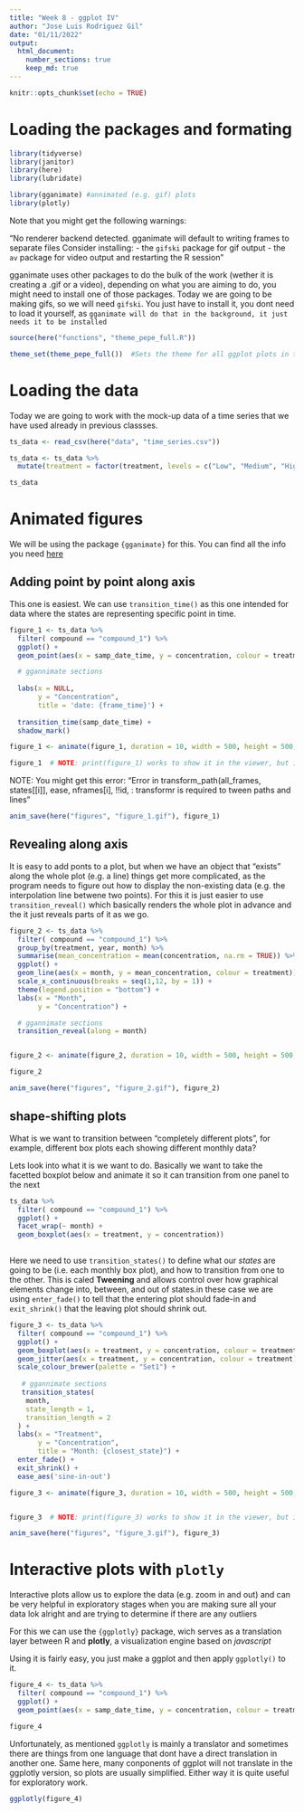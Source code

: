 ```yaml
---
title: "Week 8 - ggplot IV"
author: "Jose Luis Rodriguez Gil"
date: "01/11/2022"
output: 
  html_document:
    number_sections: true
    keep_md: true
---
```


```r
knitr::opts_chunk$set(echo = TRUE)
```

# Loading the packages and formating

```r

library(tidyverse)
library(janitor)
library(here)
library(lubridate) 

library(gganimate) #annimated (e.g. gif) plots
library(plotly)

```

Note that you might get the following warnings:

"No renderer backend detected. gganimate will default to writing frames to separate files
Consider installing:
- the `gifski` package for gif output
- the `av` package for video output
and restarting the R session"

gganimate uses other packages to do the bulk of the work (wether it is creating a .gif or a video), depending on what you are aiming to do, you might need to install one of those packages. Today we are going to be making gifs, so we will need `gifski`. You just have to install it, you dont need to load it yourself, as `gganimate will do that in the background, it just needs it to be installed`


```r

source(here("functions", "theme_pepe_full.R"))

theme_set(theme_pepe_full())  #Sets the theme for all ggplot plots in this .Rmd file (no need to call it in the plot itself)

```

# Loading the data

Today we are going to work with the mock-up data of a time series that we have used already in previous classses.

```r

ts_data <- read_csv(here("data", "time_series.csv"))

ts_data <- ts_data %>% 
  mutate(treatment = factor(treatment, levels = c("Low", "Medium", "High")))

ts_data

```


# Animated figures

We will be using the package `{gganimate}` for this. You can find all the info you need [here](https://www.gganimate.com/reference/index.html)

## Adding point by point along axis

This one is easiest. We can use `transition_time()` as this one intended for data where the states are representing specific point in time. 

```r

figure_1 <- ts_data %>% 
  filter( compound == "compound_1") %>% 
  ggplot() +
  geom_point(aes(x = samp_date_time, y = concentration, colour = treatment)) +

  # ggannimate sections
  
  labs(x = NULL,
       y = "Concentration",
       title = 'date: {frame_time}') +
  
  transition_time(samp_date_time) +
  shadow_mark()

figure_1 <- animate(figure_1, duration = 10, width = 500, height = 500,  renderer = gifski_renderer(loop = TRUE))

figure_1  # NOTE: print(figure_1) works to show it in the viewer, but it wont knit the gif

```


NOTE: You might get this error: "Error in transform_path(all_frames, states[[i]], ease, nframes[i], !!id, : transformr is required to tween paths and lines"


```r

anim_save(here("figures", "figure_1.gif"), figure_1)

```


## Revealing along axis

It is easy to add ponts to a plot, but when we have an object that "exists" along the whole plot (e.g. a line) things get more complicated, as the program needs to figure out how to display the non-existing data (e.g. the interpolation line betwene two points). For this it is just easier to use `transition_reveal()` which basically renders the whole plot in advance and the it just reveals parts of it as we go.

```r

figure_2 <- ts_data %>% 
  filter( compound == "compound_1") %>% 
  group_by(treatment, year, month) %>% 
  summarise(mean_concentration = mean(concentration, na.rm = TRUE)) %>% 
  ggplot() +
  geom_line(aes(x = month, y = mean_concentration, colour = treatment)) +
  scale_x_continuous(breaks = seq(1,12, by = 1)) +
  theme(legend.position = "bottom") +
  labs(x = "Month",
       y = "Concentration") +

  # ggannimate sections
  transition_reveal(along = month)


figure_2 <- animate(figure_2, duration = 10, width = 500, height = 500,  renderer = gifski_renderer(loop = TRUE))

figure_2

```

```r

anim_save(here("figures", "figure_2.gif"), figure_2)

```


## shape-shifting plots

What is we want to transition between "completely different plots", for example, different box plots each showing different monthly data? 

Lets look into what it is we want to do. Basically we want to take the facetted boxplot below and animate it so it can transition from one panel to the next

```r

ts_data %>% 
  filter( compound == "compound_1") %>% 
  ggplot() +
  facet_wrap(~ month) +
  geom_boxplot(aes(x = treatment, y = concentration))
 
```
Here we need to use `transition_states()` to define what our *states* are going to be (i.e. each monthly box plot), and how to transition from one to the other. This is caled **Tweening** and allows control over how graphical elements change into, between, and out of states.in these case we are using `enter_fade()` to tell that the entering plot should fade-in and `exit_shrink()` that the leaving plot should shrink out.

```r

figure_3 <- ts_data %>% 
  filter( compound == "compound_1") %>% 
  ggplot() +
  geom_boxplot(aes(x = treatment, y = concentration, colour = treatment)) +
  geom_jitter(aes(x = treatment, y = concentration, colour = treatment), alpha = 0.4) +
  scale_colour_brewer(palette = "Set1") +
 
   # ggannimate sections
   transition_states(
    month,
    state_length = 1,
    transition_length = 2
  ) +
  labs(x = "Treatment",
       y = "Concentration",
       title = "Month: {closest_state}") +
  enter_fade() +
  exit_shrink() +
  ease_aes('sine-in-out')

figure_3 <- animate(figure_3, duration = 10, width = 500, height = 500,  renderer = gifski_renderer(loop = TRUE))


figure_3  # NOTE: print(figure_3) works to show it in the viewer, but it wont knit the gif

```



```r

anim_save(here("figures", "figure_3.gif"), figure_3)

```


# Interactive plots with `plotly`

Interactive plots allow us to explore the data (e.g. zoom in and out) and can be very helpful in exploratory stages when you are making sure all your data lok alright and are trying to determine if there are any outliers

For this we can use the `{ggplotly}` package, wich serves as a translation layer between R and **plotly**, a visualization engine based on *javascript*

Using it is fairly easy, you just make a ggplot and then apply `ggplotly()` to it.

```r

figure_4 <- ts_data %>% 
  filter( compound == "compound_1") %>% 
  ggplot() +
  geom_point(aes(x = samp_date_time, y = concentration, colour = treatment)) 

figure_4

```


Unfortunately, as mentioned `ggplotly` is mainly a translator and sometimes there are things from one language that dont have a direct translation in another one. Same here, many conponents of ggplot will not translate in the ggplotly version, so plots are usually simplified. Either way it is quite useful for exploratory work.

```r

ggplotly(figure_4)

```








